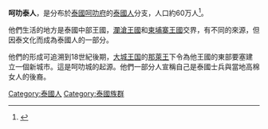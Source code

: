 '''呵叻泰人'''，是分布於[[泰國|泰國]][[呵叻府|呵叻府]]的[[泰國人|泰國人]]分支，人口約60万人<ref name="CERD">{{cite book|last=|first=|url=http://www.rlpd.go.th/rlpdnew/images/rlpd_1/HRC/CERD%201_3.pdf|title=International Convention on the Elimination of All Forms of Racial Discrimination; Reports submitted by States parties under article 9 of the Convention : Thailand|date=28 July 2011|publisher=United Nations Committee on the Elimination of Racial Discrimination|isbn=|location=|page=99|language=en, Thai|accessdate=8 October 2016|archive-date=2016-10-09|archive-url=https://web.archive.org/web/20161009184727/http://www.rlpd.go.th/rlpdnew/images/rlpd_1/HRC/CERD%201_3.pdf|dead-url=yes}}</ref>。

他們生活的地方是泰國中部王國，[[瀾滄王國|瀾滄王國]]和[[柬埔寨王國|柬埔寨王國]]交界，有不同的來源，但因泰文化而成為泰國人的一部分。

他們的形成可追溯到18世紀後期，[[大城王国|大城王国]]的[[那萊王|那萊王]]下令為他王國的東部要塞建立一個新城市。這是呵叻城的起源。他們一部分人宣稱自己是泰國士兵與當地高棉女人的後裔。

{{泰國民族}}

[[Category:泰國人|Category:泰國人]]
[[Category:泰國族群|Category:泰國族群]]